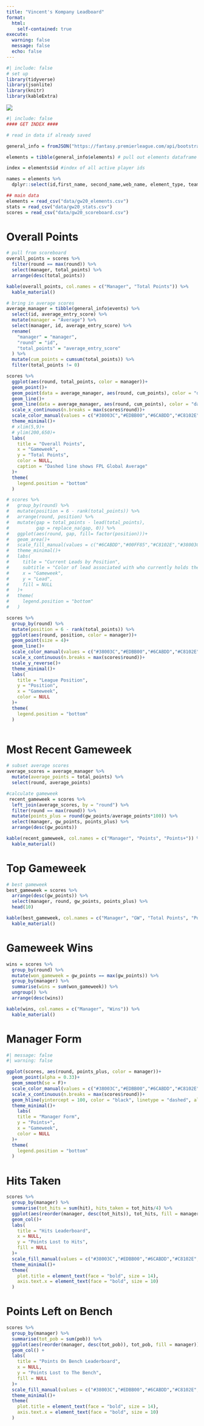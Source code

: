 ```yaml
---
title: "Vincent's Kompany Leadboard"
format: 
  html:
    self-contained: true
execute: 
  warning: false
  message: false
  echo: false
---
```


```r
#| include: false
# set up 
library(tidyverse)
library(jsonlite)
library(knitr)
library(kableExtra)
```

![](vince.jpg)
```r
#| include: false
#### GET INDEX ####

# read in data if already saved 

general_info = fromJSON("https://fantasy.premierleague.com/api/bootstrap-static/") # pull general information JSON

elements = tibble(general_info$elements) # pull out elements dataframe

index = elements$id #index of all active player ids 

names = elements %>% 
  dplyr::select(id,first_name, second_name,web_name, element_type, team)

## main data
elements = read_csv("data/gw20_elements.csv")
stats = read_csv("data/gw20_stats.csv")
scores = read_csv("data/gw20_scoreboard.csv")
```

# Overall Points
```r
# pull from scoreboard
overall_points = scores %>% 
  filter(round == max(round)) %>% 
  select(manager, total_points) %>% 
  arrange(desc(total_points))

kable(overall_points, col.names = c("Manager", "Total Points")) %>% 
  kable_material()
```
```r
# bring in average scores
average_manager = tibble(general_info$events) %>% 
  select(id, average_entry_score) %>% 
  mutate(manager = "Average") %>% 
  select(manager, id, average_entry_score) %>% 
  rename(
    "manager" = "manager",
    "round" = "id",
    "total_points" = "average_entry_score"
  ) %>% 
  mutate(cum_points = cumsum(total_points)) %>% 
  filter(total_points != 0)

scores %>% 
  ggplot(aes(round, total_points, color = manager))+
  geom_point()+
  geom_point(data = average_manager, aes(round, cum_points), color = "darkgrey", alpha = 0.75)+
  geom_line()+
  geom_line(data = average_manager, aes(round, cum_points), color = "darkgrey", alpha = 0.75, linetype = "dashed")+
  scale_x_continuous(n.breaks = max(scores$round))+
  scale_color_manual(values = c("#38003C","#EDBB00","#6CABDD","#C8102E","#00FF85"))+
  theme_minimal()+
  # xlim(5,9)+
  # ylim(200,650)+
  labs(
    title = "Overall Points",
    x = "Gameweek",
    y = "Total Points",
    color = NULL,
    caption = "Dashed line shows FPL Global Average"
  )+
  theme(
    legend.position = "bottom"
  )
```
```r
# scores %>%
#   group_by(round) %>%
#   mutate(position = 6 - rank(total_points)) %>%
#   arrange(round, position) %>%
#   mutate(gap = total_points - lead(total_points),
#          gap = replace_na(gap, 0)) %>%
#   ggplot(aes(round, gap, fill= factor(position)))+
#   geom_area()+
#   scale_fill_manual(values = c("#6CABDD","#00FF85","#C8102E","#38003C","#EDBB00"), labels = c("Ethan", "Scott", "Patrick", "Ben", "Christian"))+
#   theme_minimal()+
#   labs(
#     title = "Current Leads by Position",
#     subtitle = "Color of lead associated with who currently holds the position",
#     x = "Gameweek",
#     y = "Lead",
#     fill = NULL
#   )+
#   theme(
#     legend.position = "bottom"
#   )
```


```r
scores %>% 
  group_by(round) %>% 
  mutate(position = 6 - rank(total_points)) %>% 
  ggplot(aes(round, position, color = manager))+
  geom_point(size = 4)+
  geom_line()+
  scale_color_manual(values = c("#38003C","#EDBB00","#6CABDD","#C8102E","#00FF85"))+
  scale_x_continuous(n.breaks = max(scores$round))+
  scale_y_reverse()+
  theme_minimal()+
  labs(
    title = "League Position",
    y = "Position",
    x = "Gameweek",
    color = NULL
  )+
  theme(
    legend.position = "bottom"
  )
  
```
# Most Recent Gameweek 
```r
# subset average scores 
average_scores = average_manager %>% 
  mutate(average_points = total_points) %>% 
  select(round, average_points)

#calculate gameweek
 recent_gameweek = scores %>%
  left_join(average_scores, by = "round") %>% 
  filter(round == max(round)) %>% 
  mutate(points_plus = round(gw_points/average_points*100)) %>% 
  select(manager, gw_points, points_plus) %>% 
  arrange(desc(gw_points))

kable(recent_gameweek, col.names = c("Manager", "Points", "Points+")) %>% 
  kable_material()
```


# Top Gameweek 
```r
# best gameweek
best_gameweek = scores %>% 
  arrange(desc(gw_points)) %>% 
  select(manager, round, gw_points, points_plus) %>% 
  head(10)

kable(best_gameweek, col.names = c("Manager", "GW", "Total Points", "Points+")) %>% 
  kable_material()
```

# Gameweek Wins
```r
wins = scores %>% 
  group_by(round) %>% 
  mutate(won_gameweek = gw_points == max(gw_points)) %>% 
  group_by(manager) %>% 
  summarise(wins = sum(won_gameweek)) %>% 
  ungroup() %>% 
  arrange(desc(wins))

kable(wins, col.names = c("Manager", "Wins")) %>% 
  kable_material()
```

# Manager Form 
```r
#| message: false
#| warning: false

ggplot(scores, aes(round, points_plus, color = manager))+
  geom_point(alpha = 0.33)+
  geom_smooth(se = F)+
  scale_color_manual(values = c("#38003C","#EDBB00","#6CABDD","#C8102E","#00FF85"))+
  scale_x_continuous(n.breaks = max(scores$round))+
  geom_hline(yintercept = 100, color = "black", linetype = "dashed", alpha = 0.5)+
  theme_minimal()+
    labs(
    title = "Manager Form",
    y = "Points+",
    x = "Gameweek",
    color = NULL
  )+
  theme(
    legend.position = "bottom"
  )
```

# Hits Taken 
```r
scores %>% 
  group_by(manager) %>%
  summarise(tot_hits = sum(hit), hits_taken = tot_hits/4) %>% 
  ggplot(aes(reorder(manager, desc(tot_hits)), tot_hits, fill = manager))+
  geom_col()+
  labs(
    title = "Hits Leaderboard",
    x = NULL,
    y = "Points Lost to Hits",
    fill = NULL
  )+
  scale_fill_manual(values = c("#38003C","#EDBB00","#6CABDD","#C8102E","#00FF85"), guide = "none")+
  theme_minimal()+
  theme(
    plot.title = element_text(face = "bold", size = 14),
    axis.text.x = element_text(face = "bold", size = 10)
  )
```
# Points Left on Bench
```r
scores %>% 
  group_by(manager) %>%
  summarise(tot_pob = sum(pob)) %>% 
  ggplot(aes(reorder(manager, desc(tot_pob)), tot_pob, fill = manager))+
  geom_col() +
  labs(
    title = "Points On Bench Leaderboard",
    x = NULL,
    y = "Points Lost to The Bench",
    fill = NULL
  )+
  scale_fill_manual(values = c("#38003C","#EDBB00","#6CABDD","#C8102E","#00FF85"), guide = "none")+
  theme_minimal()+
  theme(
    plot.title = element_text(face = "bold", size = 14),
    axis.text.x = element_text(face = "bold", size = 10)
  )
  
```

